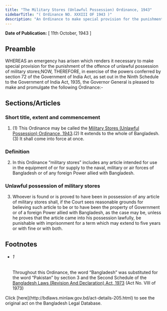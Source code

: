 ```yaml
---
title: "The Military Stores (Unlawful Possession) Ordinance, 1943"
sidebarTitle: "( Ordinance NO. XXXIII OF 1943 )"
description: "An Ordinance to make special provision for the punishment of the offence of unlawful possession of military stores.1♣"
---
```


**Date of Publication:** [ 11th October, 1943 ]

## Preamble

WHEREAS an emergency has arisen which renders it necessary to make special provision for the punishment of the offence of unlawful possession of military stores;NOW, THEREFORE, in exercise of the powers conferred by section 72 of the Government of India Act, as set out in the Ninth Schedule to the Government of India Act, 1935, the Governor General is pleased to make and promulgate the following Ordinance:-

## Sections/Articles

### Short title, extent and commencement

1. (1) This Ordinance may be called the [Military Stores (Unlawful Possession) Ordinance, 1943](/laws/volume-10/act-205 "Military Stores (Unlawful Possession) Ordinance, 1943").(2) It extends to the whole of Bangladesh.(3) It shall come into force at once.

### Definition

2. In this Ordinance “military stores” includes any article intended for use in the equipment of or for supply to the naval, military or air forces of Bangladesh or of any foreign Power allied with Bangladesh.

### Unlawful possession of military stores

3. Whoever is found or is proved to have been in possession of any article of military stores shall, if the Court sees reasonable grounds for believing such article to be or to have been the property of Government or of a foreign Power allied with Bangladesh, as the case may be, unless he proves that the article came into his possession lawfully, be punishable with imprisonment for a term which may extend to five years or with fine or with both.

## Footnotes

- ###### 1

  Throughout this Ordinance, the word “Bangladesh” was substituted for the word “Pakistan” by section 3 and the Second Schedule of the [Bangladesh Laws (Revision And Declaration) Act, 1973](/laws/volume-17/act-430 "Bangladesh Laws (Revision And Declaration) Act, 1973") (Act No. VIII of 1973)

<Note>
  Click [here](http://bdlaws.minlaw.gov.bd/act-details-205.html) to see the original act on the Bangladesh Legal Database.
</Note>
